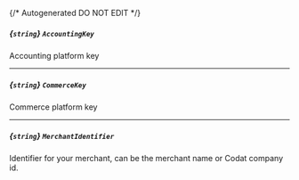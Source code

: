 {/* Autogenerated DO NOT EDIT  */}
##### *{`string`}* `AccountingKey`
Accounting platform key

---
##### *{`string`}* `CommerceKey`
Commerce platform key

---
##### *{`string`}* `MerchantIdentifier`
Identifier for your merchant, can be the merchant name or Codat company id.


